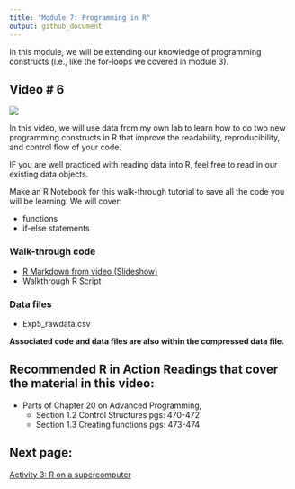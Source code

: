 ```yaml
---
title: "Module 7: Programming in R"
output: github_document
---
```


In this module, we will be extending our knowledge of programming constructs (i.e., like the for-loops we covered in module 3).

## Video # 6

[![](images/mq1.jpeg)](https://youtu.be/3gGnqDXB76Q)


In this video, we will use data from my own lab to learn how to do two new programming constructs in R that improve the readability, reproducibility, and control flow of your code. 

IF you are well practiced with reading data into R, feel free to read in our existing data objects. 

Make an R Notebook for this walk-through tutorial to save all the code you will be learning. We will cover:

* functions
* if-else statements

### Walk-through code

* [R Markdown from video (Slideshow)](4.06.Programming_in_R.html) 
* Walkthrough R Script

### Data files

* Exp5_rawdata.csv

**Associated code and data files are also within the compressed data file.**

## Recommended R in Action Readings that cover the material in this video:
* Parts of Chapter 20 on Advanced Programming, 
  * Section 1.2 Control Structures pgs: 470-472
  * Section 1.3 Creating functions pgs: 473-474

## Next page:
[Activity 3: R on a supercomputer](activity3.html)

